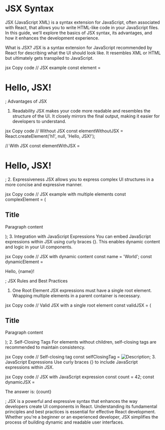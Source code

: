 # JSX Syntax

JSX (JavaScript XML) is a syntax extension for JavaScript, often associated with React, that allows you to write HTML-like code in your JavaScript files. In this guide, we'll explore the basics of JSX syntax, its advantages, and how it enhances the development experience.

What is JSX?
JSX is a syntax extension for JavaScript recommended by React for describing what the UI should look like. It resembles XML or HTML but ultimately gets transpiled to JavaScript.

jsx
Copy code
// JSX example
const element = <h1>Hello, JSX!</h1>;
Advantages of JSX
1. Readability
JSX makes your code more readable and resembles the structure of the UI. It closely mirrors the final output, making it easier for developers to understand.

jsx
Copy code
// Without JSX
const elementWithoutJSX = React.createElement('h1', null, 'Hello, JSX!');

// With JSX
const elementWithJSX = <h1>Hello, JSX!</h1>;
2. Expressiveness
JSX allows you to express complex UI structures in a more concise and expressive manner.

jsx
Copy code
// JSX example with multiple elements
const complexElement = (
  <div>
    <h2>Title</h2>
    <p>Paragraph content</p>
  </div>
);
3. Integration with JavaScript Expressions
You can embed JavaScript expressions within JSX using curly braces {}. This enables dynamic content and logic in your UI components.

jsx
Copy code
// JSX with dynamic content
const name = 'World';
const dynamicElement = <p>Hello, {name}!</p>;
JSX Rules and Best Practices
1. One Root Element
JSX expressions must have a single root element. Wrapping multiple elements in a parent container is necessary.

jsx
Copy code
// Valid JSX with a single root element
const validJSX = (
  <div>
    <h2>Title</h2>
    <p>Paragraph content</p>
  </div>
);
2. Self-Closing Tags
For elements without children, self-closing tags are recommended to maintain consistency.

jsx
Copy code
// Self-closing tag
const selfClosingTag = <img src="image.jpg" alt="Description" />;
3. JavaScript Expressions
Use curly braces {} to include JavaScript expressions within JSX.

jsx
Copy code
// JSX with JavaScript expression
const count = 42;
const dynamicJSX = <p>The answer is: {count}</p>;
JSX is a powerful and expressive syntax that enhances the way developers create UI components in React. Understanding its fundamental principles and best practices is essential for effective React development. Whether you're a beginner or an experienced developer, JSX simplifies the process of building dynamic and readable user interfaces.



